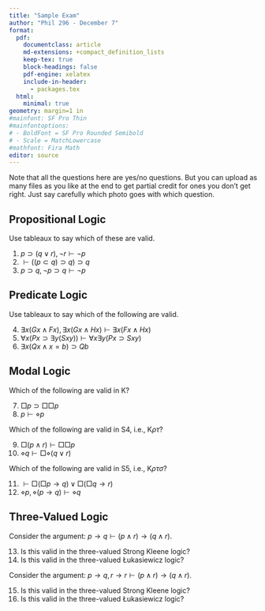 ```yaml
---
title: "Sample Exam"
author: "Phil 296 - December 7"
format:
  pdf:
    documentclass: article
    md-extensions: +compact_definition_lists
    keep-tex: true
    block-headings: false
    pdf-engine: xelatex
    include-in-header: 
      - packages.tex
  html:
    minimal: true
geometry: margin=1 in
#mainfont: SF Pro Thin
#mainfontoptions: 
# - BoldFont = SF Pro Rounded Semibold
# - Scale = MatchLowercase
#mathfont: Fira Math
editor: source
---
```


Note that all the questions here are yes/no questions. But you can upload as many files as you like at the end to get partial credit for ones you don't get right. Just say carefully which photo goes with which question.

## Propositional Logic

Use tableaux to say which of these are valid. 

1. $p \supset (q \vee r), \neg r \vdash \neg p$
2. $\vdash ((p \subset q) \supset q) \supset q$
3. $p \supset q, \neg p \supset q \vdash \neg p$

## Predicate Logic

Use tableaux to say which of the following are valid.

4. $\exists x(Gx \wedge Fx), \exists x(Gx \wedge Hx) \vdash \exists x (Fx \wedge Hx)$
5. $\forall x(Px \supset \exists y (Sxy)) \vdash \forall x \exists y (Px \supset Sxy)$
6. $\exists x(Qx \wedge x = b) \supset Qb$

## Modal Logic

Which of the following are valid in K?

7. $\Box p \supset \Box \Box p$
8. $p \vdash \diamond p$

Which of the following are valid in S4, i.e., K$\rho \tau$?

9. $\Box (p \wedge r) \vdash \Box \Box p$
10. $\diamond q \vdash \Box \diamond (q \vee r)$

Which of the following are valid in S5, i.e., K$\rho \tau \sigma$?

11. $\vdash \Box(\Box p \rightarrow q) \vee \Box(\Box q \rightarrow r)$
12. $\diamond p, \diamond (p \rightarrow q) \vdash \diamond q$

## Three-Valued Logic

Consider the argument: $p \rightarrow q \vdash (p \wedge r) \rightarrow (q \wedge r)$.

13. Is this valid in the three-valued Strong Kleene logic?
14. Is this valid in the three-valued Łukasiewicz logic?

Consider the argument: $p \rightarrow q, r \rightarrow r \vdash (p \wedge r) \rightarrow (q \wedge r)$.

15. Is this valid in the three-valued Strong Kleene logic?
16. Is this valid in the three-valued Łukasiewicz logic?

